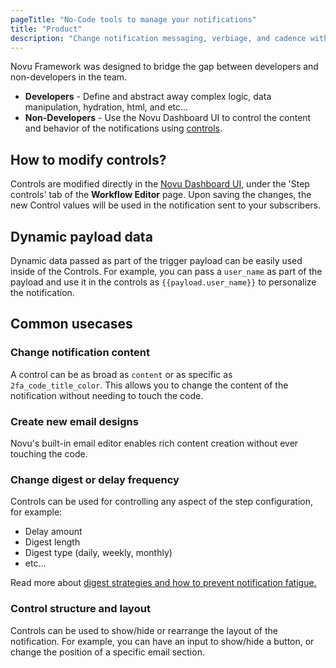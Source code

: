 ```yaml
---
pageTitle: "No-Code tools to manage your notifications"
title: "Product"
description: "Change notification messaging, verbiage, and cadence without requiring engineering's help by using the Novu Dashboard UI."
---
```


Novu Framework was designed to bridge the gap between developers and non-developers in the team.

- **Developers** - Define and abstract away complex logic, data manipulation, hydration, html, and etc...
- **Non-Developers** - Use the Novu Dashboard UI to control the content and behavior of the notifications using [controls](/docs/framework/controls).

## How to modify controls?

Controls are modified directly in the [Novu Dashboard UI](https://dashboard-v2.novu.co), under the 'Step controls' tab of the **Workflow Editor** page.
Upon saving the changes, the new Control values will be used in the notification sent to your subscribers.

## Dynamic payload data

Dynamic data passed as part of the trigger payload can be easily used inside of the Controls. For example, you can pass a `user_name` as part of the payload and use it in the controls as `{{payload.user_name}}` to personalize the notification.

## Common usecases

### Change notification content

A control can be as broad as `content` or as specific as `2fa_code_title_color`. This allows you to change the content of the notification without needing to touch the code.

### Create new email designs

Novu's built-in email editor enables rich content creation without ever touching the code.

### Change digest or delay frequency

Controls can be used for controlling any aspect of the step configuration, for example:

- Delay amount
- Digest length
- Digest type (daily, weekly, monthly)
- etc...

Read more about [digest strategies and how to prevent notification fatigue.](https://novu.co/blog/digest-notifications-best-practices-example/)

### Control structure and layout

Controls can be used to show/hide or rearrange the layout of the notification.
For example, you can have an input to show/hide a button, or change the position of a specific email section.